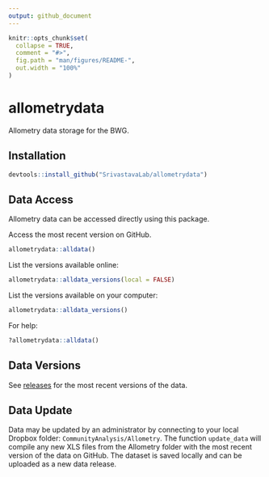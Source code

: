 ```yaml
---
output: github_document
---
```


<!-- README.md is generated from README.Rmd. Please edit that file -->

```r
knitr::opts_chunk$set(
  collapse = TRUE,
  comment = "#>",
  fig.path = "man/figures/README-",
  out.width = "100%"
)
```

# allometrydata

Allometry data storage for the BWG.

## Installation

```r
devtools::install_github("SrivastavaLab/allometrydata")
```

## Data Access

Allometry data can be accessed directly using this package.

Access the most recent version on GitHub.

```r
allometrydata::alldata()
```

List the versions available online:

```r
allometrydata::alldata_versions(local = FALSE)
```

List the versions available on your computer:

```r
allometrydata::alldata_versions()
```

For help:

```r
?allometrydata::alldata()
```

## Data Versions

See [releases](https://github.com/SrivastavaLab/allometrydata/releases) for the
most recent versions of the data.

## Data Update

Data may be updated by an administrator by connecting to your local Dropbox
folder: `CommunityAnalysis/Allometry`. The function `update_data` will
compile any new XLS files from the Allometry folder with the most recent version
of the data on GitHub. The dataset is saved locally and can be uploaded as a new
data release.